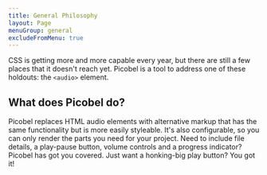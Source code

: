 ```yaml
---
title: General Philosophy
layout: Page
menuGroup: general
excludeFromMenu: true
---
```


CSS is getting more and more capable every year, but there are still a few places that it doesn't reach yet. Picobel is a tool to address one of these holdouts: the `<audio>` element.

## What does Picobel do?

Picobel replaces HTML audio elements with alternative markup that has the same functionality but is more easily styleable. It's also configurable, so you can only render the parts you need for your project. Need to include file details, a play-pause button, volume controls and a progress indicator? Picobel has got you covered. Just want a honking-big play button? You got it!

